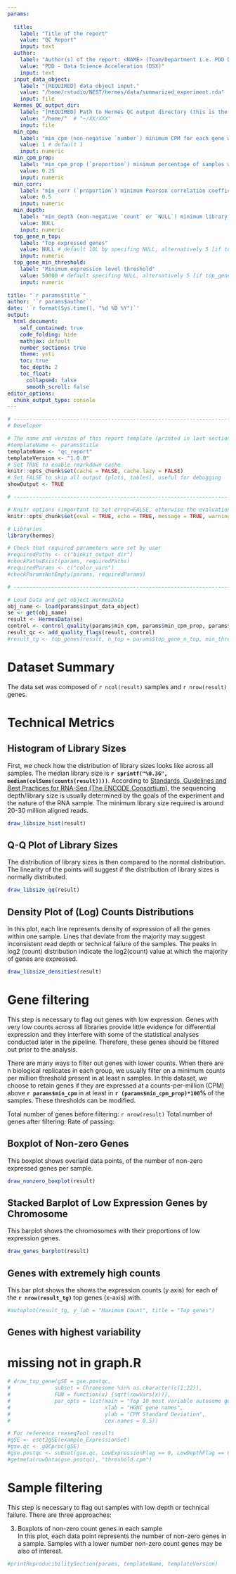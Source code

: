 ```yaml
---
params:
  
  title:
    label: "Title of the report"
    value: "QC Report"
    input: text
  author: 
    label: "Author(s) of the report: <NAME> (Team/Department i.e. PDD DSX)"
    value: "PDD - Data Science Acceleration (DSX)"
    input: text
  input_data_object:
    label: "[REQUIRED] data object input."
    value: "/home/rstudio/NEST/hermes/data/summarized_experiment.rda"
    input: file
  Hermes_QC_output_dir:
    label: "[REQUIRED] Path to Hermes QC output directory (this is the only requried parameter of the report)"
    value: "/home/"  # "~/XX/XXX"
    input: file
  min_cpm:
    label: "min_cpm (non-negative `number`) minimum CPM for each gene within the sample."
    value: 1 # default 1
    input: numeric
  min_cpm_prop:
    label: "min_cpm_prop (`proportion`) minimum percentage of samples with acceptable CPM of certain gene for low expression flagging."
    value: 0.25
    input: numeric
  min_corr:
    label: "min_corr (`proportion`) minimum Pearson correlation coefficient of CPM between samples for technical failure flagging."
    value: 0.5
    input: numeric
  min_depth:
    label: "min_depth (non-negative `count` or `NULL`) minimum library depth for low depth flagging. If `NULL`, this will be calculated as the first quartile minus 1.5 times the inter-quartile range of the library size (depth) of all samples. (So anything below the usual lower boxplot whisker would be too low.)"
    value: NULL
    input: numeric
  top_gene_n_top: 
    label: "Top expressed genes"
    value: NULL # default 10L by specifing NULL, alternatively 5 [if top_gene_n_top not NULL, top_gene_min_threshold must be NULL]
    input: numeric
  top_gene_min_threshold:
    label: "Minimum expression level threshold"
    value: 50000 # default specifing NULL, alternatively 5 [if top_gene_min_threshold not NULL, top_gene_n_top must be NULL]
    input: numeric
    
title: "`r params$title`"
author: '`r params$author`'
date: '`r format(Sys.time(), "%d %B %Y")`'
output:
  html_document:
    self_contained: true
    code_folding: hide
    mathjax: default
    number_sections: true
    theme: yeti
    toc: true
    toc_depth: 2
    toc_float:
      collapsed: false
      smooth_scroll: false
editor_options:
  chunk_output_type: console
---
```

```r
# -----------------------------------------------------------------------------
# Developer

# The name and version of this report template (printed in last section)
#templateName <- params$title
templateName <- "qc_report"
templateVersion <- "1.0.0"
# Set TRUE to enable rmarkdown cache
knitr::opts_chunk$set(cache = FALSE, cache.lazy = FALSE)
# Set FALSE to skip all output (plots, tables), useful for debugging 
showOutput <- TRUE

# -----------------------------------------------------------------------------

# Knitr options (important to set error=FALSE, otherwise the evaluation does not stop after an error!)
knitr::opts_chunk$set(eval = TRUE, echo = TRUE, message = TRUE, warning = TRUE, error = FALSE)

# Libraries
library(hermes)
```

```r
# Check that required parameters were set by user
#requiredPaths <- c("biokit_output_dir")
#checkPathsExist(params, requiredPaths)
#requiredParams <- c("color_vars")
#checkParamsNotEmpty(params, requiredParams)

# -----------------------------------------------------------------------------
```

```r
# Load Data and get object HermesData 
obj_name <- load(params$input_data_object)
se <- get(obj_name)
result <- HermesData(se)
control <- control_quality(params$min_cpm, params$min_cpm_prop, params$min_corr, params$min_depth)
result_qc <- add_quality_flags(result, control)
#result_tg <- top_genes(result, n_top = params$top_gene_n_top, min_threshold = params$top_gene_min_threshold)
```

# Dataset Summary

The data set was composed of `r ncol(result)` samples and `r nrow(result)` genes. 

# Technical Metrics

## Histogram of Library Sizes

First, we check how the distribution of library sizes looks like across all samples. The median library size is <b>`r sprintf("%0.3G", median(colSums(counts(result))))`</b>. 
According to [Standards, Guidelines and Best Practices for RNA-Seq (The ENCODE Consortium)](https://www.encodeproject.org/documents/cede0cbe-d324-4ce7-ace4-f0c3eddf5972/@@download/attachment/ENCODE%20Best%20Practices%20for%20RNA_v2.pdf "ENCODE Project Homepage"), the sequencing depth/library size is usually determined by the goals of the experiment and the nature of the RNA sample. The minimum library size required is around 20-30 million aligned reads. 

```r
draw_libsize_hist(result)
```

## Q-Q Plot of Library Sizes

The distribution of library sizes is then compared to the normal distribution. The linearity of the points will suggest if the distribution of library sizes is normally distributed.

```r
draw_libsize_qq(result)
```

## Density Plot of (Log) Counts Distributions

In this plot, each line represents density of expression of all the genes within one sample. Lines that deviate from the majority may suggest inconsistent read depth or technical failure of the samples. The peaks in log2 (count) distribution indicate the log2(count) value at which the majority of genes are expressed. 

```r
draw_libsize_densities(result)
```

# Gene filtering

This step is necessary to flag out genes with low expression. Genes with very low counts across all libraries provide little evidence for differential expression and they interfere with some of the statistical analyses conducted later in the pipeline. Therefore, these genes should be filtered out prior to the analysis. 

There are many ways to filter out genes with lower counts. When there are n biological replicates in each group, we usually filter on a minimum counts per million threshold present in at least n samples. In this dataset, we choose to retain genes if they are expressed at a counts-per-million (CPM) above <b> `r params$min_cpm` </b> in at least in <b> `r (params$min_cpm_prop)*100`% </b> of the samples. These thresholds can be modified.

Total number of genes before filtering: `r nrow(result)`
Total number of genes after filtering: 
Rate of passing:

## Boxplot of Non-zero Genes

This boxplot shows overlaid data points, of the number of non-zero expressed genes per sample.

```r
draw_nonzero_boxplot(result)
```

## Stacked Barplot of Low Expression Genes by Chromosome

This barplot shows the chromosomes with their proportions of low expression genes.

```r
draw_genes_barplot(result)
```

## Genes with extremely high counts

This bar plot shows the shows the expression counts (y axis) for each of the <b> ` r nrow(result_tg)` </b> top genes (x-axis) with.

```r
#autoplot(result_tg, y_lab = "Maximum Count", title = "Top genes")
```

## Genes with highest variability
# missing not in graph.R
```r
# draw_top_gene(gSE = gse.postqc,
#              subset = Chromosome %in% as.character(c(1:22)),
#              FUN = function(x) {sqrt(rowVars(x))}, 
#              par_opts = list(main = "Top 10 most variable autosome genes", 
#                              xlab = "HGNC gene names", 
#                              ylab = "CPM Standard Deviation", 
#                              cex.names = 0.5))
```



```r

# For reference rnaseqTool results
#gSE <- eset2gSE(example_ExpressionSet)
#gse.qc <- gQCproc(gSE) 
#gse.postqc <- subset(gse.qc, LowExpressionFlag == 0, LowDepthFlag == 0 & TechnicalFailureFlag == 0) # dropping low expression genes, samples with low depth or technical failure 
#getmeta(rowData(gse.postqc), "threshold.cpm")

```

# Sample filtering

This step is necessary to flag out samples with low depth or technical failure. There are three approaches:   






3. Boxplots of non-zero count genes in each sample  
    In this plot, each data point represents the number of non-zero genes in a sample. Samples with a lower number non-zero count genes may be also of interest. 
    



<!-- ---------------------------------------------------------------------- -->
<!-- Prints the parameters and session information                          -->
<!-- Include at end of each biokitr report                                  -->
<!-- ---------------------------------------------------------------------- -->
```r
#printReproducibilitySection(params, templateName, templateVersion)   
```
